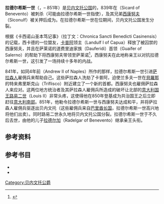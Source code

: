 {{noteTA|G1=Country}}
'''拉德尔希斯一世'''（{{lang-it|Radelchi I}}，– 851年）是[[贝内文托公国|贝内文托公国]]的{{link-en|财政大臣|Treasurer}}，839年在{{link-en|贝内文托的西卡德|Sicard of Benevento}}（Sicard of Benevento）被刺杀（可能由拉德尔希斯一世指使），及其兄弟[[西康努夫|西康努夫]]（Siconulf）被关押后成为{{link-en|贝内文托统治者列表|List of Dukes and Princes of Benevento|贝内文托亲王}}。在拉德尔希斯一世在位期间，贝内文托公国发生分裂。

根据《卡西诺山圣本笃记事》（拉丁文：Chronica Sancti Benedicti Casinensis）的记载，西卡德的一位盟友，[[卡普阿|卡普阿]]领主{{link-en|兰多夫一世 (卡普阿)|Landulf I of Capua|兰多夫一世}}（Landulf I of Capua）释放了被囚禁的西康努夫，并且在萨莱诺的道费里迪家族（Dauferidi）首领{{link-en|萨莱诺的瓜伊弗|Guaifer of Salerno|瓜伊弗}}（Guaifer of Salerno）的帮助下将西康努夫带领至萨莱诺<ref>{{cite web |title=Chronica S. Benedicti Casinensis |url=https://www.oeaw.ac.at/gema/benedicti.htm |website=www.oeaw.ac.at |access-date=2020-08-13 |archive-date=2020-11-25 |archive-url=https://web.archive.org/web/20201125112155/https://www.oeaw.ac.at/gema/benedicti.htm |dead-url=no }}</ref>，西康努夫在此地称亲王以对抗拉德尔希斯一世，这引发了一场持续十多年的内战。

841年，如同4年前{{link-en|安德鲁二世 (那不勒斯)|Andrew II of Naples|那不勒斯的安德鲁二世}}（Andrew II of Naples）所作的那样，拉德尔希斯一世引进[[萨拉森人|萨拉森人]]雇佣兵来帮助自己。这些萨拉森人洗劫了卡普阿，迫使兰多夫一世在[[貝羅那_(市鎮)|貝羅那]]的特来弗里斯克山（Triflisco）附近建立了一个新的首都。西康努夫也雇佣萨拉森人来应对。这两位地方统治者及其萨拉森人雇佣兵所造成的破坏让北部的[[意大利国王|意大利国王]][[路易二世_(意大利)|路易二世]]（Louis II）非常头疼，这使得他在850年登基成为共治国王之后立即赶往[[意大利南部|意大利南部]]。851年，他勒令拉德尔希斯一世与西康努夫达成和平，并将萨拉森人雇佣兵驱逐出贝内文托（这些雇佣兵来自[[巴里酋长国|巴里酋长国]]，拉德尔希斯一世高兴地将他们出卖）。同时路易二世永久地将贝内文托公国分裂。拉德尔希斯一世于不久后去世，由他的儿子[[拉德尔加|拉德尔加]]（Radelgar of Benevento）继承亲王头衔。

== 参考资料 ==
{{reflist}}

== 参考书目 ==
*{{cite book |author1={{link-en|Henry Melvill Gwatkin}} |author2={{link-en|James Pounder Whitney}} |title='''The Cambridge Medieval History: Volume III''' |date=1926 |publisher=[[剑桥大学出版社|剑桥大学出版社]]（Cambridge University Press）|language=en }}
*{{cite book |author1=Mario Caravale |title='''Dizionario Biografico degli Italiani: LXIII Labroca – Laterza''' |date=2004 |publisher=Istituto della enciclopedia italiana |language=it }}

{{s-start}}
{{s-reg}}
{{s-bef|before={{link-en|贝内文托的西卡德|Sicard of Benevento}}}}
{{s-ttl|title={{link-en|贝内文托统治者列表|List of Dukes and Princes of Benevento|贝内文托亲王}}|years=839年－851年}}
{{s-aft|after=[[拉德尔加|拉德尔加]]}}
{{s-end}}

[[Category:贝内文托公爵|Category:贝内文托公爵]]
